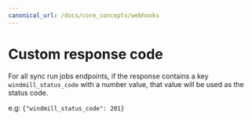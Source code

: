 ```yaml
---
canonical_url: /docs/core_concepts/webhooks
---
```



# Custom response code

For all sync run jobs endpoints, if the response contains a key `windmill_status_code` with a number value, that value will be used as the status code.

e.g: `{"windmill_status_code": 201}`

<div className="grid grid-cols-2 gap-6 mb-4">
	<DocCard
		title="Webhooks"
		description="Trigger scripts and flows from webhooks."
		href="/docs/core_concepts/webhooks"
	/>
</div>
